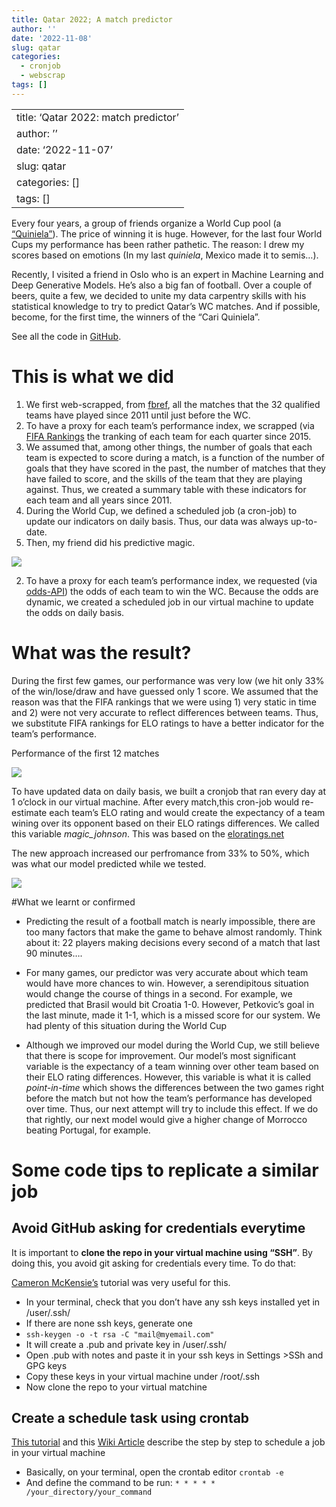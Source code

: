 ```yaml
---
title: Qatar 2022; A match predictor
author: ''
date: '2022-11-08'
slug: qatar
categories:
  - cronjob
  - webscrap
tags: []
---
```


---
title: 'Qatar 2022: match predictor'
author: ''
date: '2022-11-07'
slug: qatar
categories: []
tags: []
---

Every four years, a group of friends organize a World Cup pool (a ["Quiniela"](https://cariquiniela.com/inicio)). The price of winning it is huge. However, for the last four World Cups my performance has been rather pathetic. The reason: I drew my scores based on emotions (In my last *quiniela*, Mexico made it to semis...).

Recently, I visited a friend in Oslo who is an expert in Machine Learning and Deep Generative Models. He's also a big fan of football. Over a couple of beers, quite a few, we decided to unite my data carpentry skills with his statistical knowledge to try to predict Qatar's WC matches. And if possible, become, for the first time, the winners of the "Cari Quiniela".

See all the code in [GitHub](https://github.com/araupontones/CariQuiniela).

# This is what we did

1. We first web-scrapped, from [fbref](https://fbref.com/en/), all the matches that the 32 qualified teams have played since 2011 until just before the WC. 
2. To have a proxy for each team's performance index, we scrapped (via [FIFA Rankings](https://www.fifa.com/fifa-world-ranking/men?dateId=id13792) the tranking of each team for each quarter since 2015.
3. We assumed that, among other things, the number of goals that each team is expected to score during a match, is a function of the number of goals that they have scored in the past, the number of matches that they have failed to score, and the skills of the team that they are playing against. Thus, we created a summary table with these indicators for each team and all years since 2011.
4. During the World Cup, we defined a scheduled job (a cron-job) to update our indicators on daily basis. Thus, our data was always up-to-date.
5. Then, my friend did his predictive magic.

![](https://media.tenor.com/t4HIrZDwx8AAAAAS/doc-brown-it-works.gif)

2. To have a proxy for each team's performance index, we requested (via [odds-API](https://the-odds-api.com/)) the odds of each team to win the WC. Because the odds are dynamic, we created a scheduled job in our virtual machine to update the odds on daily basis. 

# What was the result?

During the first few games, our performance was very low (we hit only 33% of the win/lose/draw and have guessed only 1 score. We assumed that the reason was that the FIFA rankings that we were using 1) very static in time and 2) were not very accurate to reflect differences between teams. Thus, we substitute FIFA rankings for ELO ratings to have a better indicator for the team's performance. 

Performance of the first 12 matches

![](images/performance_walle_1.svg)

To have updated data on daily basis, we built a cronjob that ran every day at 1 o'clock in our virtual machine. After every match,this cron-job would re-estimate each team's ELO rating and would create the expectancy of a team wining over its opponent based on their ELO ratings differences. We called this variable *magic_johnson*.  This was based on the [eloratings.net](https://www.eloratings.net/about)


The new approach increased our perfromance from 33% to 50%, which was what our model predicted while we tested. 

![](images/performance_walle_2.svg)


#What we learnt or confirmed

* Predicting the result of a football match is nearly impossible, there are too many factors that make the game to behave almost randomly. Think about it: 22 players making decisions every second of a match that last 90 minutes....

* For many games, our predictor was very accurate about which team would have more chances to win. However, a serendipitous situation would change the course of things in a second. For example, we predicted that Brasil would bit Croatia 1-0. However, Petkovic's goal in the last minute, made it 1-1, which is a missed score for our system. We had plenty of this situation during the World Cup

* Although we improved our model during the World Cup, we still believe that there is scope for improvement. Our model's most significant variable is the expectancy of a team winning over other team based on their ELO rating differences. However, this variable is what it is called *point-in-time* which shows the differences between the two games right before the match but not how the team's performance has developed over time. Thus, our next attempt will try to include this effect. If we do that rightly, our next model would give a higher change of Morrocco beating Portugal, for example. 





# Some code tips to replicate a similar job

## Avoid GitHub asking for credentials everytime 

It is important to **clone the repo in your virtual machine using "SSH"**. By doing this, you avoid git asking for credentials every time. To do that:


[Cameron McKensie's]("https://www.theserverside.com/blog/Coffee-Talk-Java-News-Stories-and-Opinions/GitHub-SSH-Key-Setup-Config-Ubuntu-Linux"") tutorial was very useful for this.

* In your terminal, check that you don't have any ssh keys installed yet in /user/.ssh/
* If there are none ssh keys, generate one
* `ssh-keygen -o -t rsa -C "mail@myemail.com"`
* It will create a .pub and private key in /user/.ssh/
* Open .pub with notes and paste it in your ssh keys in Settings  >SSh and GPG keys  
* Copy these keys in your virtual machine under /root/.ssh 
* Now clone the repo to your virtual matchine 



## Create a schedule task using crontab

[This tutorial](https://phoenixnap.com/kb/set-up-cron-job-linux) and this [Wiki Article](https://en.wikipedia.org/wiki/Cron) describe the step by step to schedule a job in your virtual machine

* Basically, on your terminal, open the crontab editor `crontab -e`
* And define the command to be run: `* * * * * /your_directory/your_command`


